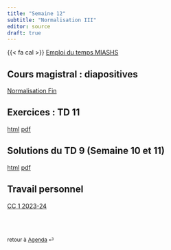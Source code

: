 ```yaml
---
title: "Semaine 12"
subtitle: "Normalisation III"
editor: source
draft: true
---
```


::: callout-important

{{< fa cal >}} [Emploi du temps MIASHS](https://edt.math.univ-paris-diderot.fr/#/parcours/miashs/l3)

:::


## Cours magistral : diapositives

[Normalisation Fin](/slides/DF_norm_3.html)


## Exercices : TD 11

[html](/workshops/td11.html)  [pdf](/workshops/td11.pdf)

## Solutions du  TD 9  (Semaine 10 et 11)

[html](/solutions/td10.html)  [pdf](/solutions/td10.pdf)


## Travail personnel

[CC 1 2023-24](/exams/cc1-2023-10-27.html)

<br><br>

::: {style="font-size: 0.875em;"}
retour à [Agenda](/slides-listings.qmd) ⏎
:::
